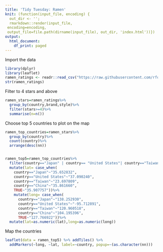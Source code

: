 ---
title: 'Tidy Tuesday: Ramen'
knit: (function(input_file, encoding) {
  out_dir <- '';
  rmarkdown::render(input_file,
 encoding=encoding,
 output_file=file.path(dirname(input_file), out_dir, 'index.html'))})
output:
  html_document:
    df_print: paged
---

Import the data

```{r}
library(dplyr)
library(leaflet)
ramen_ratings <- readr::read_csv("https://raw.githubusercontent.com/rfordatascience/tidytuesday/master/data/2019/2019-06-04/ramen_ratings.csv")
str(ramen_ratings)
```
Filter to 4 stars and above

```{r}
ramen_stars=ramen_ratings%>%
  group_by(country,brand,style)%>%
  filter(stars>=4)%>%
  summarise(n=n())
```

Choose top 5 countries to plot on the map

```{r}
ramen_top_countries=ramen_stars%>%
  group_by(country)%>%
  count(country)%>%
  arrange(desc(nn))


ramen_top5=ramen_top_countries%>%
  filter(country=="Japan" | country== "United States"| country=="Taiwan" | country=="China" | country=="South Korea")%>%
  mutate(lat= case_when(
    country=="Japan"~"35.652832",
    country=="United States"~"37.090240",
    country=="Taiwan"~"23.697809",
    country=="China"~"35.861660",
    TRUE~"35.907757"))%>%
    mutate(long= case_when(
      country=="Japan"~"138.252930",
      country=="United States"~"-95.712891",
      country=="Taiwan"~"120.960518",
      country=="China"~"104.195396",
      TRUE~"127.766922"))%>%
  mutate(lat=as.numeric(lat),long=as.numeric(long))

```
Map the countries

```{r}
leaflet(data = ramen_top5) %>% addTiles() %>%
  addMarkers(~long, ~lat, label=~country, popup=~(as.character(nn)))

```
